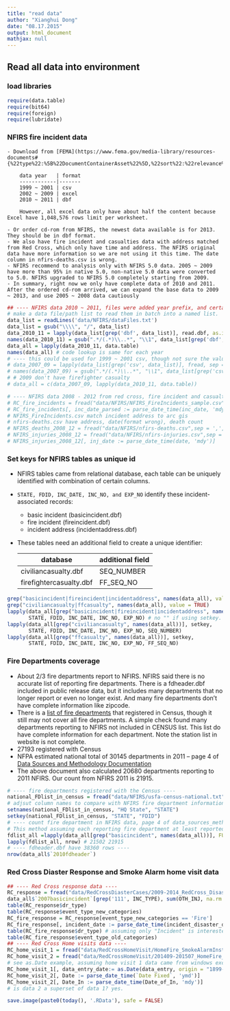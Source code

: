 ```yaml
---
title: "read data"
author: "Xianghui Dong"
date: "08.17.2015"
output: html_document
mathjax: null
---
```

## Read all data into environment

### load libraries
```r
require(data.table)
require(bit64)
require(foreign)
require(lubridate)
```

### NFIRS fire incident data
	- Download from [FEMA](https://www.fema.gov/media-library/resources-documents#{%22type%22:%5B%22DocumentContainerAsset%22%5D,%22sort%22:%22relevance%22,%22keywords%22:%22NFIRS%22}). 

		data year	| format
		------------|-------
		1999 ~ 2001 | csv
		2002 ~ 2009 | excel
		2010 ~ 2011 | dbf
	
		However, all excel data only have about half the content because Excel have 1,048,576 rows limit per worksheet.

	- Or order cd-rom from NFIRS, the newest data available is for 2013. They should be in dbf format.
	- We also have fire incident and casualties data with address matched from Red Cross, which only have time and address. The NFIRS original data have more information so we are not using it this time. The date column in nfirs-deaths.csv is wrong.
	- NFIRS recommend to analysis only with NFIRS 5.0 data. 2005 ~ 2009 have more than 95% in native 5.0, non-native 5.0 data were converted to 5.0. NFIRS upgraded to NFIRS 5.0 completely starting from 2009.
	- In summary, right now we only have complete data of 2010 and 2011. After the ordered cd-rom arrived, we can expand the base data to 2009 ~ 2013, and use 2005 ~ 2008 data cautiously

```r
## ---- NFIRS data 2010 ~ 2011, files were added year prefix, and certain inconsistency were changed like civilian ----
# make a data file/path list to read them in batch into a named list.
data_list = readLines('data/NFIRS/dataFiles.txt')
data_list = gsub("\\\\", "/", data_list)
data_2010_11 = lapply(data_list[grep('dbf', data_list)], read.dbf, as.is = FALSE)
names(data_2010_11) = gsub(".*/(.*)\\..*", "\\1", data_list[grep('dbf', data_list)])
data_all = lapply(data_2010_11, data.table)
names(data_all) # code lookup is same for each year
# ---- this could be used for 1999 ~ 2001 csv, though not sure the value of them ----
# data_2007_09 = lapply(data_list[grep('csv', data_list)], fread, sep = ',', header = TRUE, stringsAsFactors=FALSE, verbose = TRUE) # know which one have error 
# names(data_2007_09) = gsub(".*/(.*)\\..*", "\\1", data_list[grep('csv', data_list)])
# # 2009 don't have firefighter casualty
# data_all = c(data_2007_09, lapply(data_2010_11, data.table))

# ---- NFIRS data 2008 - 2012 from red cross, fire incident and casualties with address ----
# RC_fire_incidents = fread("data/NFIRS/NFIRS_FireIncidents_sample.csv", sep = ',', header = TRUE, stringsAsFactors=FALSE)
# RC_fire_incidents[, inc_date_parsed := parse_date_time(inc_date, 'mdy')]
# NFIRS_FireIncidents.csv match incident address to arc gis
# nfirs-deaths.csv have address, date(format wrong), death count
# NFIRS_deaths_2008_12 = fread("data/NFIRS/nfirs-deaths.csv",sep = ',', header = TRUE, stringsAsFactors=FALSE)
# NFIRS_injuries_2008_12 = fread("data/NFIRS/nfirs-injuries.csv",sep = ',', header = TRUE, stringsAsFactors=FALSE)
# NFIRS_injuries_2008_12[, inj_date := parse_date_time(date, 'mdy')]

```

### Set keys for NFIRS tables as unique id

- NFIRS tables came from relational database, each table can be uniquely identified with combination of certain columns.
- `STATE, FDID, INC_DATE, INC_NO, and EXP_NO` identify these incident-associated records:
    - basic incident (basicincident.dbf)
    - fire incident (fireincident.dbf)
    - incident address (incidentaddress.dbf)
- These tables need an additional field to create a unique identifier:

	database                 | additional field
	------------------------ | ----------------
	civiliancasualty.dbf     | SEQ_NUMBER
	firefightercasualty.dbf  | FF_SEQ_NO


```r
grep("basicincident|fireincident|incidentaddress", names(data_all), value = TRUE)
grep("civiliancasualty|ffcasualty", names(data_all), value = TRUE)
lapply(data_all[grep("basicincident|fireincident|incidentaddress", names(data_all))], setkey,
       STATE, FDID, INC_DATE, INC_NO, EXP_NO) # no "" if using setkey.
lapply(data_all[grep("civiliancasualty", names(data_all))], setkey, 
       STATE, FDID, INC_DATE, INC_NO, EXP_NO, SEQ_NUMBER)
lapply(data_all[grep("ffcasualty", names(data_all))], setkey, 
       STATE, FDID, INC_DATE, INC_NO, EXP_NO, FF_SEQ_NO)
```

### Fire Departments coverage

- About 2/3 fire departments report to NFIRS. NFIRS said there is no accurate list of reporting fire departments. There is a fdheader.dbf included in public release data, but it includes many departments that no longer report or even no longer exist. And many fire departments don't have complete information like zipcode.
- There is a [list of fire departments](http://apps.usfa.fema.gov/census-download/main/download) that registered in Census, though it still may not cover all fire departments. A simple check found many departments reporting to NFIRS not included in CENSUS list. This list do have complete information for each department. Note the station list in website is not complete.
- 27193 registered with Census
- NFPA estimated national total of 30145 departments in 2011 -- page 4 of [Data Sources and Methodology Documentation](http://www.usfa.fema.gov/downloads/pdf/statistics/data_sources_methodology.pdf)
- The above document also calculated 20680 departments reporting to 2011 NFIRS. Our count from NFIRS 2011 is 21915.

```r
# ---- fire departments registered with the Census ----
national_FDlist_in_census = fread("data/NFIRS/usfa-census-national.txt",sep = ',', header = TRUE, stringsAsFactors=FALSE) # 27193 dept
# adjsut column names to compare with NFIRS fire department information
setnames(national_FDlist_in_census, "HQ State", "STATE") 
setkey(national_FDlist_in_census, "STATE", "FDID")
# ---- count fire department in NFIRS data, page 4 of data_sources_methodology.pdf have a table ----
# This method assuming each reporting fire department at least reported once
fdlist_all =lapply(data_all[grep("basicincident", names(data_all))], FUN = function(x)(x[, .N, by = .(STATE, FDID)]))
lapply(fdlist_all, nrow) # 21502 21915
# ---- fdheader.dbf have 38360 rows ----
nrow(data_all$`2010fdheader`)
```

### Red Cross Diaster Response and Smoke Alarm home visit data

```r
## ---- Red Cross response data ----
RC_response = fread("data/RedCrossDiasterCases/2009-2014_RedCross_DisasterCases.csv",sep = ',', header = TRUE, stringsAsFactors=FALSE)
data_all$`2007basicincident`[grep('111', INC_TYPE), sum(OTH_INJ, na.rm = TRUE)]
table(RC_response$dr_type)
table(RC_response$event_type_new_categories)
RC_fire_response = RC_response[event_type_new_categories == 'Fire']
RC_fire_response[, incident_date := parse_date_time(incident_disaster_date, 'mdy')]
table(RC_fire_response$dr_type) # assuming only "Incident" is interested
table(RC_fire_response$event_type_old_categories)
## ---- Red Cross Home visits data ----
RC_home_visit_1 = fread("data/RedCrossHomeVisit/HomeFire_SmokeAlarmInstalls.csv", sep=',', header = TRUE, stringsAsFactors=FALSE)
RC_home_visit_2 = fread("data/RedCrossHomeVisit/201409-201507_HomeFire_SmokeAlarmInstalls.csv", sep=',', header = TRUE, stringsAsFactors=FALSE, colClasses=list(character=c("Email","Other_Phon")))
# see as.Date example, assuming home visit 1 data came from windows excel
RC_home_visit_1[, data_entry_date:= as.Date(data_entry, origin = "1899-12-30")]
RC_home_visit_2[, Date := parse_date_time(`Date Fixed`, 'ymd')]
RC_home_visit_2[, Date_In := parse_date_time(Date_of_In, 'mdy')]
# is data 2 a superset of data 1? yes.


```

```r
save.image(paste0(today(), '.RData'), safe = FALSE) 
```

